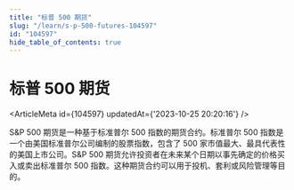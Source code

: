 ```yaml
---
title: "标普 500 期货"
slug: "/learn/s-p-500-futures-104597"
id: "104597"
hide_table_of_contents: true
---
```



# 标普 500 期货

<ArticleMeta id={104597} updatedAt={'2023-10-25 20:20:16'} />
<div className='border-solid border-b border-t-0 my-4 border-[var(--ifm-color-gray-300)]' />

S&P 500 期货是一种基于标准普尔 500 指数的期货合约。标准普尔 500 指数是一个由美国标准普尔公司编制的股票指数，包含了 500 家市值最大、最具代表性的美国上市公司。S&P 500 期货允许投资者在未来某个日期以事先确定的价格买入或卖出标准普尔 500 指数。这种期货合约可以用于投机、套利或风险管理等目的。

